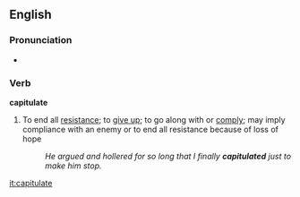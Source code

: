 ==English==
===Pronunciation===
*{{audio|en-us-capitulate.ogg|Audio (US)}}

===Verb===
'''capitulate'''
#To end all [[resistance]]; to [[give up]]; to go along with or [[comply]]; may imply compliance with an enemy or to end all resistance because of loss of hope
#:''He argued and hollered for so long that I finally '''capitulated''' just to make him stop.''

[[it:capitulate]]